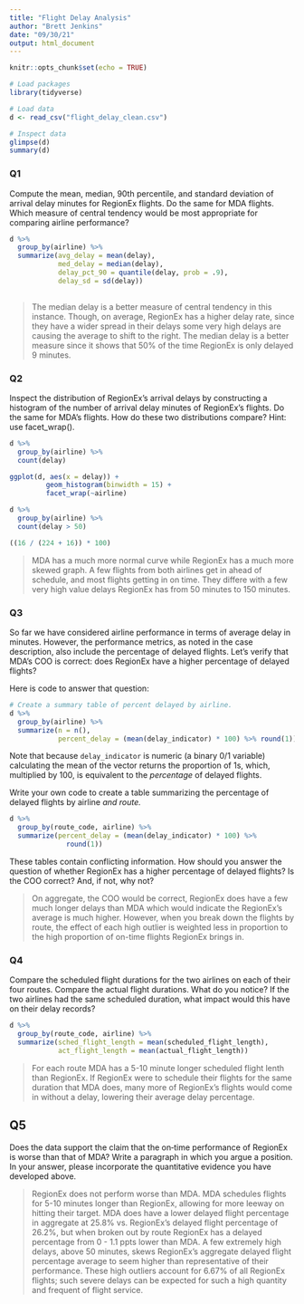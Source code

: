 ```yaml
---
title: "Flight Delay Analysis"
author: "Brett Jenkins"
date: "09/30/21"
output: html_document
---
```


```r
knitr::opts_chunk$set(echo = TRUE)

# Load packages
library(tidyverse) 

# Load data
d <- read_csv("flight_delay_clean.csv")

# Inspect data
glimpse(d)
summary(d)

```

### Q1

Compute the mean, median, 90th percentile, and standard deviation of arrival delay minutes for RegionEx flights. Do the same for MDA flights. Which measure of central tendency would be most appropriate for comparing airline performance?

```r
d %>%
  group_by(airline) %>%
  summarize(avg_delay = mean(delay),
            med_delay = median(delay),
            delay_pct_90 = quantile(delay, prob = .9),
            delay_sd = sd(delay))
            
```

> The median delay is a better measure of central tendency in this instance. Though, on average, RegionEx has a higher delay rate, since they have a wider spread in their delays some very high delays are causing the average to shift to the right. The median delay is a better measure since it shows that 50% of the time RegionEx is only delayed 9 minutes.

### Q2

Inspect the distribution of RegionEx's arrival delays by constructing a histogram of the number of arrival delay minutes of RegionEx's flights. Do the same for MDA's flights. How do these two distributions compare? Hint:  use facet_wrap().

```r
d %>%
  group_by(airline) %>%
  count(delay)

ggplot(d, aes(x = delay)) +
         geom_histogram(binwidth = 15) +
         facet_wrap(~airline)

```

```r
d %>%
  group_by(airline) %>%
  count(delay > 50)

((16 / (224 + 16)) * 100)
```
> MDA has a much more normal curve while RegionEx has a much more skewed graph. A few flights from both airlines get in ahead of schedule, and most flights getting in on time. They differe with a few very high value delays RegionEx has from 50 minutes to 150 minutes. 

### Q3

So far we have considered airline performance in terms of average delay in minutes.  However, the performance metrics, as noted in the case description, also include the percentage of delayed flights.  Let's verify that MDA's COO is correct: does RegionEx have a higher percentage of delayed flights?

Here is code to answer that question:

```r
# Create a summary table of percent delayed by airline.
d %>% 
  group_by(airline) %>% 
  summarize(n = n(),
            percent_delay = (mean(delay_indicator) * 100) %>% round(1)) 

```

Note that because `delay_indicator` is numeric (a binary 0/1 variable) calculating the mean of the vector returns the proportion of 1s, which, multiplied by 100, is equivalent to the *percentage* of delayed flights.

Write your own code to create a table summarizing the percentage of delayed flights by airline *and route.*  

```r
d %>%
  group_by(route_code, airline) %>%
  summarize(percent_delay = (mean(delay_indicator) * 100) %>%
              round(1))
```

These tables contain conflicting information. How should you answer the question of whether RegionEx has a higher percentage of delayed flights?  Is the COO correct?  And, if not, why not?

> On aggregate, the COO would be correct, RegionEx does have a few much longer delays than MDA which would indicate the RegionEx's average is much higher. However, when you break down the flights by route, the effect of each high outlier is weighted less in proportion to the high proportion of on-time flights RegionEx brings in.

### Q4

Compare the scheduled flight durations for the two airlines on each of their four routes. Compare the actual flight durations. What do you notice? If the two airlines had the same scheduled duration, what impact would this have on their delay records?

```r
d %>%
  group_by(route_code, airline) %>%
  summarize(sched_flight_length = mean(scheduled_flight_length),
            act_flight_length = mean(actual_flight_length))
```

> For each route MDA has a 5-10 minute longer scheduled flight lenth than RegionEx. If RegionEx were to schedule their flights for the same duration that MDA does, many more of RegionEx's flights would come in without a delay, lowering their average delay percentage.

## Q5

Does the data support the claim that the on‐time performance of RegionEx is worse than that of MDA? Write a paragraph in which you argue a position. In your answer, please incorporate the quantitative evidence you have developed above.

> RegionEx does not perform worse than MDA. MDA schedules flights for 5-10 minutes longer than RegionEx, allowing for more leeway on hitting their target. MDA does have a lower delayed flight percentage in aggregate at 25.8% vs. RegionEx's delayed flight percentage of 26.2%, but when broken out by route RegionEx has a delayed percentage from 0 - 1.1 ppts lower than MDA. A few extremely high delays, above 50 minutes, skews RegionEx's aggregate delayed flight percentage average to seem higher than representative of their performance. These high outliers account for 6.67% of all RegionEx flights; such severe delays can be expected for such a high quantity and frequent of flight service.

